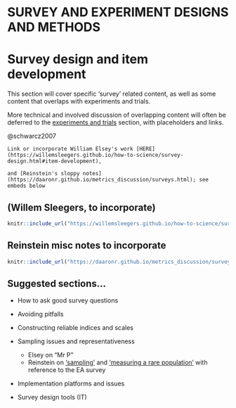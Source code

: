 # **SURVEY AND EXPERIMENT DESIGNS AND METHODS** {-#surveys}

# Survey design and item development {#surveydesign}

This section will cover specific 'survey' related content, as well as some content that overlaps with experiments and trials.

More technical and involved discussion of overlapping content will often be deferred to the [experiments and trials](#expt_trial) section, with placeholders and links.

@schwarcz2007


```block2

Link or incorporate William Elsey's work [HERE](https://willemsleegers.github.io/how-to-science/survey-design.html#item-development),

and [Reinstein's sloppy notes](https://daaronr.github.io/metrics_discussion/surveys.html); see embeds below

```


## (Willem Sleegers, to incorporate)

```r

knitr::include_url("https://willemsleegers.github.io/how-to-science/survey-design.html#item-development")

```

## Reinstein misc notes to incorporate {-}

```r

knitr::include_url("https://daaronr.github.io/metrics_discussion/surveys.html")

```

## Suggested sections...

- How to ask good survey questions

- Avoiding pitfalls

- Constructing reliable indices and scales

- Sampling issues and representativeness
   - Elsey on "Mr P"
   - Reinstein on ['sampling'](https://daaronr.github.io/metrics_discussion/surveys.html#survey-samplingintake) and ['measuring a rare population'](https://daaronr.github.io/metrics_discussion/surveys.html#jazz-case) with reference to the EA survey


- Implementation platforms and issues

- Survey design tools (IT)

